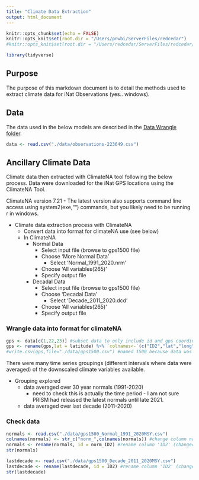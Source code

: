 ```yaml
---
title: "Climate Data Extraction"
output: html_document
---
```


```r
knitr::opts_chunk$set(echo = FALSE)
knitr::opts_knit$set(root.dir = "/Users/pnwbi/ServerFiles/redcedar")
#knitr::opts_knit$set(root.dir = "/Users/redcedar/ServerFiles/redcedar/") 
```

```r
library(tidyverse)
```


## Purpose

The purpose of this markdown document is to detail the methods used to extract climate data for iNat Observations (yes.. windows).

## Data

The data used in the below models are described in the [Data Wrangle folder](./data-wrangle). 

```r
data <- read.csv("./data/observations-223649.csv")
```


## Ancillary Climate Data

Climate data then extracted with ClimateNA tool following the below process. Data were downloaded for the iNat GPS locations using the ClimateNA Tool.

ClimateNA version 7.21 - The latest version also supports command line access using system2(exe,"") commands, but you likely need to be running r in windows.

* Climate data extraction process with ClimateNA
  + Convert data into format for climateNA use (see below)
  + In ClimateNA
    + Normal Data
      + Select input file (browse to gps1500 file)
      + Choose 'More Normal Data'
        + Select 'Normal_1991_2020.nrm'
      + Choose 'All variables(265)'
      + Specify output file
    + Decadal Data
      + Select input file (browse to gps1500 file)
      + Choose 'Decadal Data'
        + Select 'Decade_2011_2020.dcd'
      + Choose 'All variables(265)'
      + Specify output file

### Wrangle data into format for climateNA

```r
gps <- data[c(1,22,23)] #subset data to only include id and gps coordinates
gps <- rename(gps,lat = latitude) %>% `colnames<-`(c("ID2","lat","long")) %>% mutate(el = ".") #columns were ranamed to match format for ClimateNA tool.
#write.csv(gps,file="./data/gps1500.csv") #named 1500 because data was downloaded after having 1500 observations
```


There were many time series groupings (different intervals where data were averaged) of the downscaled climate variables available. 

* Grouping explored
  + data averaged over 30 year normals (1991-2020)
    + need to check this is actually the time period - I am not sure PRISM had released the latest normals until late 2021.
  + data averaged over last decade (2011-2020)

### Check data

```r
normals <- read.csv("./data/gps1500_Normal_1991_2020MSY.csv")
colnames(normals) <- str_c("norm_",colnames(normals)) #change column names - not to be confused with decadal data
normals <- rename(normals, id = norm_ID2) #rename column 'ID2' (changed for ClimateNA tool) back to 'id'
str(normals)
```

```r
lastdecade <- read.csv("./data/gps1500_Decade_2011_2020MSY.csv")
lastdecade <- rename(lastdecade, id = ID2) #rename column 'ID2' (changed for ClimateNA tool) back to 'id'
str(lastdecade)
```